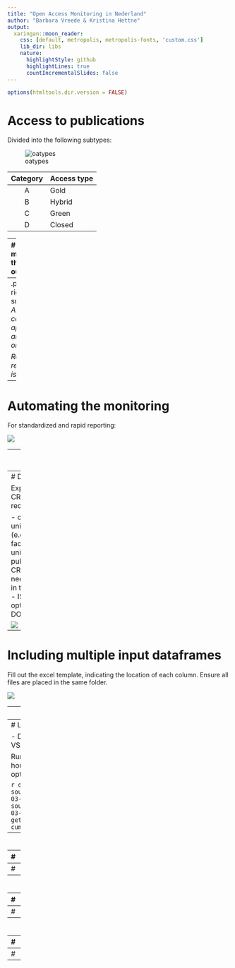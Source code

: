 ```yaml
---
title: "Open Access Monitoring in Nederland"
author: "Barbara Vreede & Kristina Hettne"
output:
  xaringan::moon_reader:
    css: [default, metropolis, metropolis-fonts, 'custom.css']
    lib_dir: libs
    nature:
      highlightStyle: github
      highlightLines: true
      countIncrementalSlides: false
---
```

```r
options(htmltools.dir.version = FALSE)
```

# Access to publications

Divided into the following subtypes:

![oatypes](images/oatypes.png)

| Category | Access type |
|:---:|:---|
| A | Gold |
| B | Hybrid |
| C | Green |
| D | Closed |

---
# Why monitor the output?

.pull-left-larger[
- National reporting (and comparison)

- Response to policy, local and national

- Designing strategies to improve

![oanl](images/NL_OA_2019.png)
]
--
.pull-right-smaller[
_Aren't we comparing apples and oranges?_

_Rapid response is vital!_
]
---
# Automating the monitoring

For standardized and rapid reporting:

![](images/poster_graphic.svg)

---
# Install the package

Install from [its github repository](https://github.com/bvreede/OAmonitor):

```r
devtools::install_github("https://github.com/bvreede/OAmonitor")
```

Load the package (and some other libraries we'll use)
```r
library(OAmonitor)
library(readxl)
library(tidyverse)
```

---
# Data format

Export from a CRIS, with required columns:

- organization unit (e.g. departments, faculties)
- unique ID (per publication in the CRIS; does not need to be unique in the dataframe)
- ISSN (and an optional EISSN)
- DOI

![](images/UMCU_pure.png)


---
# Including multiple input dataframes

Fill out the excel template, indicating the location of each column.
Ensure all files are placed in the same folder.

![](images/input_excel.png)

---
# Load data

```r
df <- open_everything(file="oamonitor/config_pub_files.xlsx", dir = "oamonitor")

glimpse(df)
```

---
# Load external data

- DOAJ (via API)
- Unpaywall (via API)
- VSNU (from excel)

Running APIs takes a while (several hours), so the function contains the option to save, and then reload the data.

```r
doajdf <- get_doaj(df, source="oamonitor/doaj_from_issn_2020-03-09.csv")
upwdf <- get_upw(df, source="oamonitor/upw_from_doi_2020-03-09.csv")
vsnudf <- get_vsnu("oamonitor/VSNU-cummulatief_WOA20200302.xlsx")
```

---
#


---
#


---
#


---
#


---
#


---
#


---
#


---
#


---
#


---


